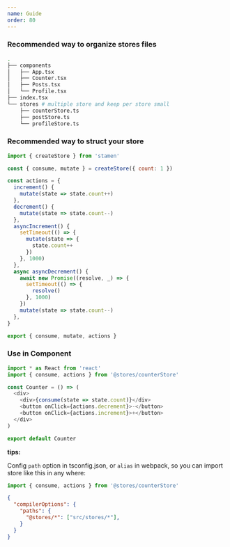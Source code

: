 ```yaml
---
name: Guide
order: 80
---
```


### Recommended way to organize stores files

```sh
.
├── components
│   ├── App.tsx
│   ├── Counter.tsx
│   ├── Posts.tsx
│   └── Profile.tsx
├── index.tsx
└── stores # multiple store and keep per store small
    ├── counterStore.ts
    ├── postStore.ts
    └── profileStore.ts
```

### Recommended way to struct your store

```js
import { createStore } from 'stamen'

const { consume, mutate } = createStore({ count: 1 })

const actions = {
  increment() {
    mutate(state => state.count++)
  },
  decrement() {
    mutate(state => state.count--)
  },
  asyncIncrement() {
    setTimeout(() => {
      mutate(state => {
        state.count++
      })
    }, 1000)
  },
  async asyncDecrement() {
    await new Promise((resolve, _) => {
      setTimeout(() => {
        resolve()
      }, 1000)
    })
    mutate(state => state.count--)
  },
}

export { consume, mutate, actions }
```

### Use in Component

```js
import * as React from 'react'
import { consume, actions } from '@stores/counterStore'

const Counter = () => (
  <div>
    <div>{consume(state => state.count)}</div>
    <button onClick={actions.decrement}>-</button>
    <button onClick={actions.increment}>+</button>
  </div>
)

export default Counter
```

**tips:**

Config `path` option in tsconfig.json, or `alias` in webpack, so you can import store like this in any where:



```js
import { consume, actions } from '@stores/counterStore'
```

```json
{
  "compilerOptions": {
    "paths": {
      "@stores/*": ["src/stores/*"],
    }
  }
}
```

